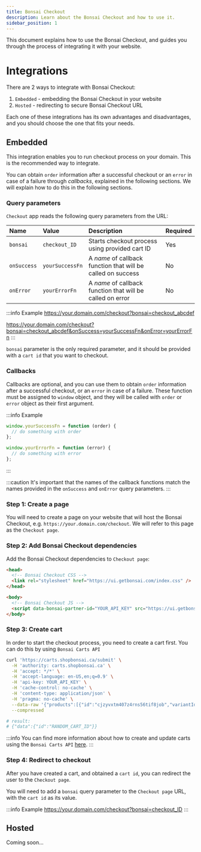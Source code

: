 ```yaml
---
title: Bonsai Checkout
description: Learn about the Bonsai Checkout and how to use it.
sidebar_position: 1
---
```


This document explains how to use the Bonsai Checkout, and guides you through the process of
integrating it with your website.

# Integrations

There are 2 ways to integrate with Bonsai Checkout:

1. `Embedded` - embedding the Bonsai Checkout in your website
2. `Hosted` - redirecting to secure Bonsai Checkout URL

Each one of these integrations has its own advantages and disadvantages, and you should choose the one that fits your needs.

## Embedded

This integration enables you to run checkout process on your domain.
This is the recommended way to integrate.

You can obtain `order` information after a successful checkout or an `error` in case of a failure through _callbacks_, explained in the following sections.
We will explain how to do this in the following sections.

### Query parameters

`Checkout` app reads the following query parameters from the URL:

| Name        | Value           | Description                                                  | Required |
| :---------- | :-------------- | :----------------------------------------------------------- | :------- |
| `bonsai`    | `checkout_ID`   | Starts checkout process using provided cart ID               | Yes      |
| `onSuccess` | `yourSuccessFn` | A _name_ of callback function that will be called on success | No       |
| `onError`   | `yourErrorFn`   | A _name_ of callback function that will be called on error   | No       |

:::info Example
https://your.domain.com/checkout?bonsai=checkout_abcdef

https://your.domain.com/checkout?bonsai=checkout_abcdef&onSuccess=yourSuccessFn&onError=yourErrorFn
:::

`bonsai` parameter is the only required parameter, and it should be provided with a `cart id` that you want to checkout.

### Callbacks

Callbacks are optional, and you can use them to obtain `order` information after a successful checkout, or an `error` in case of a failure.
These function must be assigned to `window` object, and they will be called with `order` or `error` object as their first argument.

:::info Example

```javascript
window.yourSuccessFn = function (order) {
  // do something with order
};

window.yourErrorFn = function (error) {
  // do something with error
};
```

:::

:::caution
It's important that the names of the callback functions match the names provided in the `onSuccess` and `onError` query parameters.
:::

### Step 1: Create a page

You will need to create a page on your website that will host the Bonsai Checkout,
e.g. `https://your.domain.com/checkout`. We will refer to this page as the `Checkout page`.

### Step 2: Add Bonsai Checkout dependencies

Add the Bonsai Checkout dependencies to `Checkout page`:

```html title="checkout.html"
<head>
  <!-- Bonsai Checkout CSS -->
  <link rel="stylesheet" href="https://ui.getbonsai.com/index.css" />
</head>

<body>
  <!-- Bonsai Checkout JS -->
  <script data-bonsai-partner-id="YOUR_API_KEY" src="https://ui.getbonsai.com/index.js"></script>
</body>
```

### Step 3: Create cart

In order to start the checkout process, you need to create a cart first.
You can do this by using `Bonsai Carts API`

```bash
curl 'https://carts.shopbonsai.ca/submit' \
  -H 'authority: carts.shopbonsai.ca' \
  -H 'accept: */*' \
  -H 'accept-language: en-US,en;q=0.9' \
  -H 'api-key: YOUR_API_KEY' \
  -H 'cache-control: no-cache' \
  -H 'content-type: application/json' \
  -H 'pragma: no-cache' \
  --data-raw '{"products":[{"id":"cjzyvxtm407z4rns56tif8job","variantId":"36619342857","quantity":1}]}' \
  --compressed

# result:
# {"data":{"id":"RANDOM_CART_ID"}}
```

:::info
You can find more information about how to create and update carts using the `Bonsai Carts API` [here](/docs/api/carts).
:::

### Step 4: Redirect to checkout

After you have created a cart, and obtained a `cart id`, you can redirect the user to the `Checkout page`.

You will need to add a `bonsai` query parameter to the `Checkout page` URL, with the `cart id` as its value.

:::info Example
https://your.domain.com/checkout?bonsai=checkout_ID
:::

## Hosted

Coming soon...
